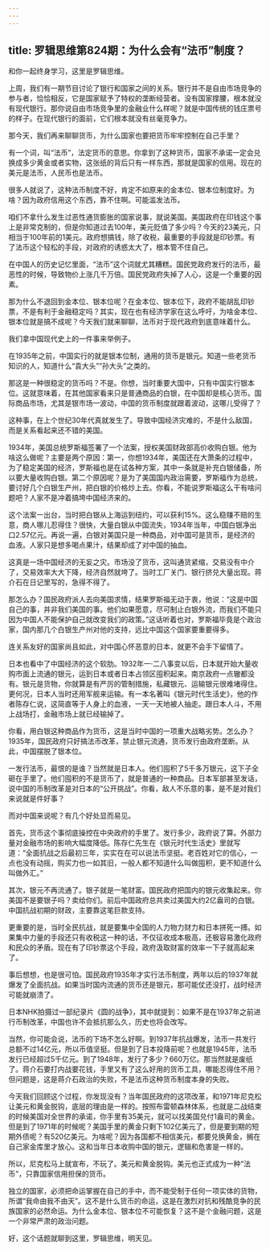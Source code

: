 ```yaml
---
---
---
```

title: 罗辑思维第824期：为什么会有“法币”制度？
---

和你一起终身学习，这里是罗辑思维。

上周，我们有一期节目讨论了银行和国家之间的关系。银行并不是自由市场竞争的参与者，恰恰相反，它是国家赋予了特权的垄断经营者。没有国家撑腰，根本就没有现代银行。那你说自由市场竞争里的金融业什么样呢？就是中国传统的钱庄票号的样子。在现代银行的面前，它们根本就没有丝毫竞争力。

那今天，我们再来聊聊货币，为什么国家也要把货币牢牢控制在自己手里？

有一个词，叫“法币”，法定货币的意思。你拿到了这种货币，国家不承诺一定会兑换成多少黄金或者实物，这张纸的背后只有一样东西，那就是国家的信用。现在的美元是法币，人民币也是法币。

很多人就说了，这种法币制度不好，肯定不如原来的金本位、银本位制度好。为啥？因为政府信用这个东西，靠不住啊。可能滥发法币。

咱们不拿什么发生过恶性通货膨胀的国家说事，就说美国。美国政府在印钱这个事上是非常克制的，但是你知道过去100年，美元贬值了多少吗？今天的23美元，只相当于100年前的1美元。政府想搞钱，除了收税，最重要的手段就是印钞票。有了法币这个轻松的手段，对政府的诱惑太大了，根本管不住自己。

在中国人的历史记忆里面，“法币”这个词就尤其糟糕。国民党政府发行的法币，最恶性的时候，导致物价上涨几千万倍。国民党政府失掉了人心，这是一个重要的因素。

那为什么不退回到金本位、银本位呢？在金本位、银本位下，政府不能胡乱印钞票，不是有利于金融稳定吗？其实，现在也有经济学家在这么呼吁，为啥金本位、银本位就是搞不成呢？今天我们就来聊聊，法币对于现代政府到底意味着什么。

我们拿中国现代史上的一件事来举例子。

在1935年之前，中国实行的就是银本位制，通用的货币是银元。知道一些老货币知识的人，知道什么“袁大头”“孙大头”之类的。

那这是一种很稳定的货币吗？不是。你想，当时重要大国中，只有中国实行银本位。这就意味着，在其他国家看来只是普通商品的白银，在中国却是核心货币。国际商品市场，尤其是银市场一波动，中国的货币制度就跟着波动，这哪儿受得了？

这种事，在上个世纪30年代真就发生了。导致中国经济灾难的，不是什么敌国，而是关系看起来还不错的美国。

1934年，美国总统罗斯福签署了一个法案，授权美国财政部高价收购白银。他为啥这么做呢？主要是两个原因：第一，你想1934年，美国还在大萧条的过程中，为了稳定美国的经济，罗斯福也是在试各种方案，其中一条就是补充白银储备，所以要大量收购白银。第二个原因呢？是为了美国国内政治需要，罗斯福作为总统，要讨好几个白银生产州，把白银的价格炒上去。你看，不能说罗斯福这么干有啥问题吧？人家不是冲着搞垮中国经济来的。

这个法案一出台，当时把白银从上海运到纽约，可以获利15%。这么稳赚不赔的生意，商人哪儿忍得住？很快，大量白银从中国流失，1934年当年，中国白银净出口2.57亿元。再说一遍，白银对美国只是一种商品，对中国可是货币，是经济的血液。人家只是想多喝点果汁，结果却成了对中国的抽血。

这真是一场中国经济的无妄之灾。市场没了货币，这叫通货紧缩，交易没有中介了，交易效率大大下降，经济自然就垮了。当时工厂关门、银行挤兑大量出现。蒋介石在日记里写的，急得不得了。

那怎么办？国民政府派人去向美国求情，结果罗斯福无动于衷，他说：“这是中国自己的事，并非我们美国的事。他们如果愿意，尽可制止白银外流，而我们不能只因为中国人不能保护自己就改变我们的政策。”这话听着也对，罗斯福毕竟是个政治家，国内那几个白银生产州对他的支持，远比中国这个国家要重要得多。

连关系友好的国家尚且如此，对中国心怀恶意的日本，就更不会手下留情了。

日本也看中了中国经济的这个软肋。1932年一·二八事变以后，日本就开始大量收购市面上流通的银元，运到日本或者日本占领区囤积起来。南京政府一点辙都没有。银元是货物，你就算是有严厉的管制措施，私藏银元、运输银元很难堵得住。更何况，日本人当时还用军舰来运输。有一本名著叫《银元时代生活史》，他的作者陈存仁说，这简直等于人身上的血液，一天一天地被人抽走。跟日本人斗，不用上战场打，金融市场上就已经输掉了。

你看，用白银这种商品作为货币，这是当时中国的一项重大战略劣势。怎么办？1935年，国民政府只好搞法币改革，禁止银元流通，货币发行由政府垄断。从此，中国摆脱了银本位。

一发行法币，最恨的是谁？当然就是日本人。他们囤积了5千多万银元，这下子全砸在手里了。他们囤积的不是货币了，就是普通的一种商品。日本军部甚至发话，说中国的币制改革是对日本的“公开挑战”。你看，敌人不乐意的事，是不是对我们来说就是件好事？

而对中国来说呢？有几个好处显而易见。

首先，货币这个事彻底操控在中央政府的手里了。发行多少，政府说了算。外部力量对金融市场的影响大幅度降低。陈存仁先生在《银元时代生活史》里就写道：“全面抗战之后最初三年，实实在在可以说法币坚挺。老百姓对它的信心，一点也没有动摇，购买力也一如其旧，一般人都不知道什么叫做囤积，更不知道什么叫做外汇。”

其次，银元不再流通了。银子就是一笔财富。国民政府把国内的银元收集起来。你美国不是要银子吗？卖给你们。前后中国政府总共卖过美国大约2亿盎司的白银。中国抗战初期的财政，主要靠这笔巨款支持。

更重要的是，当时全民抗战，就是要集中全国的人力物力财力和日本拼死一搏。如果集中力量的手段还只有收税这一种的话，不仅征收成本极高，还极容易激化政府和民众的矛盾。现在有了印钞票这个手段，政府汲取财富的效率一下子就高起来了。

事后想想，也是很可怕。国民政府1935年才实行法币制度，两年以后的1937年就爆发了全面抗战。如果当时国内流通的货币还是银元，那可能仗还没打，战时经济可能就崩溃了。

日本NHK拍摄过一部纪录片《圆的战争》，其中就提到：如果不是在1937年之前进行币制改革，中国也许不会抵抗那么久，历史也将会改写。

当然，你可能会说，法币的下场不怎么好啊。到1937年抗战爆发，法币一共发行总额不过14亿元，所以币值坚挺。但是到了日本投降前呢？也就是1945年，法币发行已经超过5千亿元。到了1948年，发行了多少？660万亿。那当然就是废纸了。蒋介石要打内战要花钱，手里又有了这么好用的货币工具，哪能忍得住不用？但问题是，这是蒋介石政治的失败，不是法币这种货币制度本身的失败。

今天我们回顾这个过程，你发现没有？当年国民政府的这项改革，和1971年尼克松让美元和黄金脱钩，底层的理由是一样的。按照布雷顿森林体系，也就是二战结束的时候美国对全世界的承诺，你手里有35美元，就可以找美国兑付1盎司的黄金。但是到了1971年的时候呢？美国手里的黄金只剩下102亿美元了，但是要到期的短期外债呢？有520亿美元。为啥呢？因为各国都不相信美元，都要兑换黄金，搁在自己家金库里才放心。这和当年日本收购中国的银元，逻辑和危害是一样的。

所以，尼克松马上就宣布，不玩了。美元和黄金脱钩。美元也正式成为一种“法币”，只靠国家信用担保的货币。

独立的国家，必须把命运掌握在自己的手中，而不能受制于任何一项实体的货物，所谓“我命由我不由天”。这不是什么货币的命运，这是在激烈对抗和残酷竞争的民族国家的必然命运。为什么金本位、银本位不可能恢复？这不是个金融问题，这是一个非常严肃的政治问题。

好，这个话题就聊到这里，罗辑思维，明天见。

